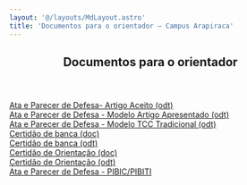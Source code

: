 ```yaml
---
layout: '@/layouts/MdLayout.astro'
title: 'Documentos para o orientador — Campus Arapiraca'
---
```



<span></span>
<article id="content">
<header>

<h1>
         Documentos para o orientador
        </h1>


</header>
<div id="viewlet-above-content-body">
</div>
<div id="content-core">
<div class="row">
<div class="col-lg-3 col-sm-4 buttonView">
<a class="buttonItem" href="/cpt/documentos/tcc/documentos-para-o-orientador/ata_e_parecer_de_defesa-modelo_artigo_aceito.odt/view">
<span>
            Ata e Parecer de Defesa- Artigo Aceito (odt)
           </span>
</a>
</div>
<div class="col-lg-3 col-sm-4 buttonView">
<a class="buttonItem" href="/cpt/documentos/tcc/documentos-para-o-orientador/ata_e_parecer_de_defesa-modelo_artigo_apresentado.odt/view">
<span>
            Ata e Parecer de Defesa - Modelo Artigo Apresentado (odt)
           </span>
</a>
</div>
<div class="col-lg-3 col-sm-4 buttonView">
<a class="buttonItem" href="/cpt/documentos/tcc/documentos-para-o-orientador/ata_e_parecer_de_defesa-modelo_tcc_tradicional.odt/view">
<span>
            Ata e Parecer de Defesa - Modelo TCC Tradicional (odt)
           </span>
</a>
</div>
<div class="col-lg-3 col-sm-4 buttonView">
<a class="buttonItem" href="/cpt/documentos/tcc/documentos-para-o-orientador/certidao-de-banca-de-tcc-doc.docx/view">
<span>
            Certidão de banca (doc)
           </span>
</a>
</div>
<div class="col-lg-3 col-sm-4 buttonView">
<a class="buttonItem" href="/cpt/documentos/tcc/documentos-para-o-orientador/certidao-de-banca-de-tcc-odt.odt/view">
<span>
            Certidão de banca (odt)
           </span>
</a>
</div>
<div class="col-lg-3 col-sm-4 buttonView">
<a class="buttonItem" href="/cpt/documentos/tcc/documentos-para-o-orientador/certidao-orientacaotcc-doc.docx/view">
<span>
            Certidão de Orientação (doc)
           </span>
</a>
</div>
<div class="col-lg-3 col-sm-4 buttonView">
<a class="buttonItem" href="/cpt/documentos/tcc/documentos-para-o-orientador/certidao-orientacaotcc-odt.odt/view">
<span>
            Certidão de Orientação (odt)
           </span>
</a>
</div>
<div class="col-lg-3 col-sm-4 buttonView">
<a class="buttonItem" href="/cpt/documentos/tcc/documentos-para-o-orientador/modelo-ata_e_parecer_de_defesa-pibic-new.odt/view">
<span>
            Ata e Parecer de Defesa - PIBIC/PIBITI
           </span>
</a>
</div>
</div>

</div>
<div id="viewlet-below-content-body">
</div>
</article>